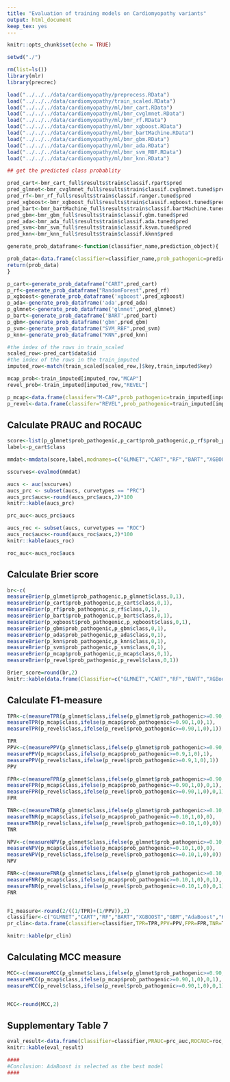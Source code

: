 ```yaml
---
title: "Evaluation of training models on Cardiomyopathy variants"
output: html_document
keep_tex: yes
---
```


```r
knitr::opts_chunk$set(echo = TRUE)
```

```r
setwd("./")

rm(list=ls())
library(mlr)
library(precrec)

load("../../../data/cardiomyopathy/preprocess.RData")
load("../../../data/cardiomyopathy/train_scaled.RData")
load("../../../data/cardiomyopathy/ml/bmr_cart.RData")
load("../../../data/cardiomyopathy/ml/bmr_cvglmnet.RData")
load("../../../data/cardiomyopathy/ml/bmr_rf.RData")
load("../../../data/cardiomyopathy/ml/bmr_xgboost.RData")
load("../../../data/cardiomyopathy/ml/bmr_bartMachine.RData")
load("../../../data/cardiomyopathy/ml/bmr_gbm.RData")
load("../../../data/cardiomyopathy/ml/bmr_ada.RData")
load("../../../data/cardiomyopathy/ml/bmr_svm_RBF.RData")
load("../../../data/cardiomyopathy/ml/bmr_knn.RData")
```

 

```r
## get the predicted class probablity

pred_cart<-bmr_cart_full$results$train$classif.rpart$pred
pred_glmnet<-bmr_cvglmnet_full$results$train$classif.cvglmnet.tuned$pred
pred_rf<-bmr_rf_full$results$train$classif.ranger.tuned$pred
pred_xgboost<-bmr_xgboost_full$results$train$classif.xgboost.tuned$pred
pred_bart<-bmr_bartMachine_full$results$train$classif.bartMachine.tuned$pred
pred_gbm<-bmr_gbm_full$results$train$classif.gbm.tuned$pred
pred_ada<-bmr_ada_full$results$train$classif.ada.tuned$pred
pred_svm<-bmr_svm_full$results$train$classif.ksvm.tuned$pred
pred_knn<-bmr_knn_full$results$train$classif.kknn$pred

generate_prob_dataframe<-function(classifier_name,prediction_object){

prob_data<-data.frame(classifier=classifier_name,prob_pathogenic=prediction_object$data$prob.1,class=prediction_object$data$truth)                     
return(prob_data)
}

p_cart<-generate_prob_dataframe("CART",pred_cart)
p_rf<-generate_prob_dataframe("RandomForest",pred_rf)
p_xgboost<-generate_prob_dataframe('xgboost',pred_xgboost)
p_ada<-generate_prob_dataframe('ada',pred_ada)
p_glmnet<-generate_prob_dataframe('glmnet',pred_glmnet)
p_bart<-generate_prob_dataframe('BART',pred_bart)
p_gbm<-generate_prob_dataframe('gbm',pred_gbm)
p_svm<-generate_prob_dataframe("SVM_RBF",pred_svm)
p_knn<-generate_prob_dataframe("KNN",pred_knn)

#the index of the rows in train_scaled
scaled_row<-pred_cart$data$id
#the index of the rows in the train_imputed
imputed_row<-match(train_scaled[scaled_row,]$key,train_imputed$key)

mcap_prob<-train_imputed[imputed_row,"MCAP"]
revel_prob<-train_imputed[imputed_row,"REVEL"]

p_mcap<-data.frame(classifer="M-CAP",prob_pathogenic=train_imputed[imputed_row,"MCAP"],class=train_imputed[imputed_row,]$pathogenic)
p_revel<-data.frame(classifer="REVEL",prob_pathogenic=train_imputed[imputed_row,"REVEL"],class=train_imputed[imputed_row,]$pathogenic)


```


## Calculate PRAUC and ROCAUC
```r
score<-list(p_glmnet$prob_pathogenic,p_cart$prob_pathogenic,p_rf$prob_pathogenic,p_bart$prob_pathogenic,p_xgboost$prob_pathogenic,p_gbm$prob_pathogenic,p_ada$prob_pathogenic,p_knn$prob_pathogenic,p_svm$prob_pathogenic,p_mcap$prob_pathogenic,p_revel$prob_pathogenic)
label<-p_cart$class

mmdat<-mmdata(score,label,modnames=c("GLMNET","CART","RF","BART","XGBOOST","GBM","ADA","KNN","SVM","MCAP","REVEL"))

sscurves<-evalmod(mmdat)

aucs <- auc(sscurves)
aucs_prc <- subset(aucs, curvetypes == "PRC")
aucs_prc$aucs<-round(aucs_prc$aucs,2)*100
knitr::kable(aucs_prc)

prc_auc<-aucs_prc$aucs

aucs_roc <- subset(aucs, curvetypes == "ROC")
aucs_roc$aucs<-round(aucs_roc$aucs,2)*100
knitr::kable(aucs_roc)

roc_auc<-aucs_roc$aucs
```
## Calculate Brier score

```r
br<-c(
measureBrier(p_glmnet$prob_pathogenic,p_glmnet$class,0,1),
measureBrier(p_cart$prob_pathogenic,p_cart$class,0,1),
measureBrier(p_rf$prob_pathogenic,p_rf$class,0,1),
measureBrier(p_bart$prob_pathogenic,p_bart$class,0,1),
measureBrier(p_xgboost$prob_pathogenic,p_xgboost$class,0,1),
measureBrier(p_gbm$prob_pathogenic,p_gbm$class,0,1),
measureBrier(p_ada$prob_pathogenic,p_ada$class,0,1),
measureBrier(p_knn$prob_pathogenic,p_knn$class,0,1),
measureBrier(p_svm$prob_pathogenic,p_svm$class,0,1),
measureBrier(p_mcap$prob_pathogenic,p_mcap$class,0,1),
measureBrier(p_revel$prob_pathogenic,p_revel$class,0,1))

Brier_score=round(br,2)
knitr::kable(data.frame(Classifier=c("GLMNET","CART","RF","BART","XGBoost","GBM","AdaBoost","SVM","KNN","MCAP","REVEL"),Brier_score))


```

## Calculate F1-measure

```r

TPR<-c(measureTPR(p_glmnet$class,ifelse(p_glmnet$prob_pathogenic>=0.90,1,0),1),measureTPR(p_cart$class,ifelse(p_cart$prob_pathogenic>=0.90,1,0),1),measureTPR(p_rf$class,ifelse(p_rf$prob_pathogenic>=0.90,1,0),1),measureTPR(p_bart$class,ifelse(p_bart$prob_pathogenic>=0.90,1,0),1),measureTPR(p_xgboost$class,ifelse(p_xgboost$prob_pathogenic>=0.90,1,0),1),measureTPR(p_gbm$class,ifelse(p_gbm$prob_pathogenic>=0.90,1,0),1),measureTPR(p_ada$class,ifelse(p_ada$prob_pathogenic>=0.90,1,0),1),measureTPR(p_knn$class,ifelse(p_knn$prob_pathogenic>=0.90,1,0),1),measureTPR(p_svm$class,ifelse(p_svm$prob_pathogenic>=0.90,1,0),1),
measureTPR(p_mcap$class,ifelse(p_mcap$prob_pathogenic>=0.90,1,0),1),
measureTPR(p_revel$class,ifelse(p_revel$prob_pathogenic>=0.90,1,0),1))

TPR
PPV<-c(measurePPV(p_glmnet$class,ifelse(p_glmnet$prob_pathogenic>=0.90,1,0),1),measurePPV(p_cart$class,ifelse(p_cart$prob_pathogenic>=0.90,1,0),1),measurePPV(p_rf$class,ifelse(p_rf$prob_pathogenic>=0.90,1,0),1),measurePPV(p_bart$class,ifelse(p_bart$prob_pathogenic>=0.90,1,0),1),measurePPV(p_xgboost$class,ifelse(p_xgboost$prob_pathogenic>=0.90,1,0),1),measurePPV(p_gbm$class,ifelse(p_gbm$prob_pathogenic>=0.90,1,0),1),measurePPV(p_ada$class,ifelse(p_ada$prob_pathogenic>=0.90,1,0),1),measurePPV(p_knn$class,ifelse(p_knn$prob_pathogenic>=0.90,1,0),1),measurePPV(p_svm$class,ifelse(p_svm$prob_pathogenic>=0.90,1,0),1),
measurePPV(p_mcap$class,ifelse(p_mcap$prob_pathogenic>=0.9,1,0),1),
measurePPV(p_revel$class,ifelse(p_revel$prob_pathogenic>=0.9,1,0),1))
PPV

FPR<-c(measureFPR(p_glmnet$class,ifelse(p_glmnet$prob_pathogenic>=0.90,1,0),0,1),measureFPR(p_cart$class,ifelse(p_cart$prob_pathogenic>=0.90,1,0),0,1),measureFPR(p_rf$class,ifelse(p_rf$prob_pathogenic>=0.90,1,0),0,1),measureFPR(p_bart$class,ifelse(p_bart$prob_pathogenic>=0.90,1,0),0,1),measureFPR(p_xgboost$class,ifelse(p_xgboost$prob_pathogenic>=0.90,1,0),0,1),measureFPR(p_gbm$class,ifelse(p_gbm$prob_pathogenic>=0.90,1,0),0,1),measureFPR(p_ada$class,ifelse(p_ada$prob_pathogenic>=0.90,1,0),0,1),measureFPR(p_knn$class,ifelse(p_knn$prob_pathogenic>=0.90,1,0),0,1),measureFPR(p_svm$class,ifelse(p_svm$prob_pathogenic>=0.90,1,0),0,1),
measureFPR(p_mcap$class,ifelse(p_mcap$prob_pathogenic>=0.90,1,0),0,1),
measureFPR(p_revel$class,ifelse(p_revel$prob_pathogenic>=0.90,1,0),0,1))
FPR

TNR<-c(measureTNR(p_glmnet$class,ifelse(p_glmnet$prob_pathogenic>=0.10,1,0),0),measureTNR(p_cart$class,ifelse(p_cart$prob_pathogenic>=0.10,1,0),0),measureTNR(p_rf$class,ifelse(p_rf$prob_pathogenic>=0.10,1,0),0),measureTNR(p_bart$class,ifelse(p_bart$prob_pathogenic>=0.10,1,0),0),measureTNR(p_xgboost$class,ifelse(p_xgboost$prob_pathogenic>=0.10,1,0),0),measureTNR(p_gbm$class,ifelse(p_gbm$prob_pathogenic>=0.10,1,0),0),measureTNR(p_ada$class,ifelse(p_ada$prob_pathogenic>=0.10,1,0),0),measureTNR(p_knn$class,ifelse(p_knn$prob_pathogenic>=0.10,1,0),0),measureTNR(p_svm$class,ifelse(p_svm$prob_pathogenic>=0.10,1,0),0),
measureTNR(p_mcap$class,ifelse(p_mcap$prob_pathogenic>=0.10,1,0),0),
measureTNR(p_revel$class,ifelse(p_revel$prob_pathogenic>=0.10,1,0),0))
TNR

NPV<-c(measureNPV(p_glmnet$class,ifelse(p_glmnet$prob_pathogenic>=0.10,1,0),0),measureNPV(p_cart$class,ifelse(p_cart$prob_pathogenic>=0.10,1,0),0),measureNPV(p_rf$class,ifelse(p_rf$prob_pathogenic>=0.10,1,0),0),measureNPV(p_bart$class,ifelse(p_bart$prob_pathogenic>=0.10,1,0),0),measureNPV(p_xgboost$class,ifelse(p_xgboost$prob_pathogenic>=0.10,1,0),0),measureNPV(p_gbm$class,ifelse(p_gbm$prob_pathogenic>=0.10,1,0),0),measureNPV(p_ada$class,ifelse(p_ada$prob_pathogenic>=0.10,1,0),0),measureNPV(p_knn$class,ifelse(p_knn$prob_pathogenic>=0.10,1,0),0),measureNPV(p_svm$class,ifelse(p_svm$prob_pathogenic>=0.10,1,0),0),
measureNPV(p_mcap$class,ifelse(p_mcap$prob_pathogenic>=0.10,1,0),0),
measureNPV(p_revel$class,ifelse(p_revel$prob_pathogenic>=0.10,1,0),0))
NPV

FNR<-c(measureFNR(p_glmnet$class,ifelse(p_glmnet$prob_pathogenic>=0.10,1,0),0,1),measureFNR(p_cart$class,ifelse(p_cart$prob_pathogenic>=0.10,1,0),0,1),measureFNR(p_rf$class,ifelse(p_rf$prob_pathogenic>=0.10,1,0),0,1),measureFNR(p_bart$class,ifelse(p_bart$prob_pathogenic>=0.10,1,0),0,1),measureFNR(p_xgboost$class,ifelse(p_xgboost$prob_pathogenic>=0.10,1,0),0,1),measureFNR(p_gbm$class,ifelse(p_gbm$prob_pathogenic>=0.10,1,0),0,1),measureFNR(p_ada$class,ifelse(p_ada$prob_pathogenic>=0.10,1,0),0,1),measureFNR(p_knn$class,ifelse(p_knn$prob_pathogenic>=0.10,1,0),0,1),measureFNR(p_svm$class,ifelse(p_svm$prob_pathogenic>=0.10,1,0),0,1),
measureFNR(p_mcap$class,ifelse(p_mcap$prob_pathogenic>=0.10,1,0),0,1),
measureFNR(p_revel$class,ifelse(p_revel$prob_pathogenic>=0.10,1,0),0,1))
FNR


F1_measure<-round(2/((1/TPR)+(1/PPV)),2)
classifier<-c("GLMNET","CART","RF","BART","XGBOOST","GBM","AdaBoost","KNN","SVM","MCAP","REVEL")
pr_clin<-data.frame(classifier=classifier,TPR=TPR,PPV=PPV,FPR=FPR,TNR=TNR,NPV=NPV,FNR=FNR,F1_measure=F1_measure)

knitr::kable(pr_clin)

```

## Calculating MCC measure
```r
MCC<-c(measureMCC(p_glmnet$class,ifelse(p_glmnet$prob_pathogenic>=0.90,1,0),0,1),measureMCC(p_cart$class,ifelse(p_cart$prob_pathogenic>=0.90,1,0),0,1),measureMCC(p_rf$class,ifelse(p_rf$prob_pathogenic>=0.90,1,0),0,1),measureMCC(p_bart$class,ifelse(p_bart$prob_pathogenic>=0.90,1,0),0,1),measureMCC(p_xgboost$class,ifelse(p_xgboost$prob_pathogenic>=0.90,1,0),0,1),measureMCC(p_gbm$class,ifelse(p_gbm$prob_pathogenic>=0.90,1,0),0,1),measureMCC(p_ada$class,ifelse(p_ada$prob_pathogenic>=0.90,1,0),0,1),measureMCC(p_knn$class,ifelse(p_knn$prob_pathogenic>=0.90,1,0),0,1),measureMCC(p_svm$class,ifelse(p_svm$prob_pathogenic>=0.90,1,0),0,1),
measureMCC(p_mcap$class,ifelse(p_mcap$prob_pathogenic>=0.90,1,0),0,1),
measureMCC(p_revel$class,ifelse(p_revel$prob_pathogenic>=0.90,1,0),0,1))


MCC<-round(MCC,2)

```


## Supplementary Table 7
```r
eval_result<-data.frame(Classifier=classifier,PRAUC=prc_auc,ROCAUC=roc_auc,Brier_Score=Brier_score,MCC=MCC)
knitr::kable(eval_result)

####
#Conclusion: AdaBoost is selected as the best model
####

```

